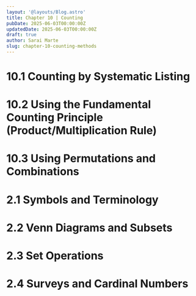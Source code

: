 ```yaml
---
layout: '@layouts/Blog.astro'
title: Chapter 10 | Counting
pubDate: 2025-06-03T00:00:00Z 
updatedDate: 2025-06-03T00:00:00Z 
draft: true
author: Sarai Marte
slug: chapter-10-counting-methods
---
```



# 10.1 Counting by Systematic Listing 

# 10.2 Using the Fundamental Counting Principle (Product/Multiplication Rule)

# 10.3 Using Permutations and Combinations 

# 2.1 Symbols and Terminology 

# 2.2 Venn Diagrams and Subsets 

# 2.3 Set Operations 

# 2.4 Surveys and Cardinal Numbers 